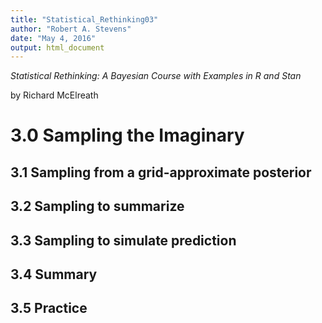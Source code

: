 ```yaml
---
title: "Statistical_Rethinking03"
author: "Robert A. Stevens"
date: "May 4, 2016"
output: html_document
---
```


*Statistical Rethinking: A Bayesian Course with Examples in R and Stan*

by Richard McElreath

# 3.0 Sampling the Imaginary  

## 3.1 Sampling from a grid-approximate posterior  

## 3.2 Sampling to summarize  

## 3.3 Sampling to simulate prediction  

## 3.4 Summary  

## 3.5 Practice 
